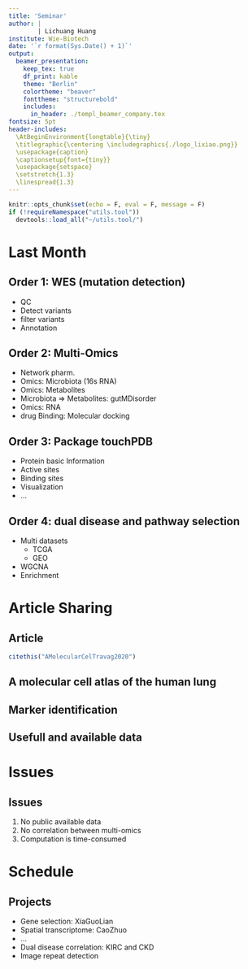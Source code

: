 ```yaml
---
title: 'Seminar'
author: |
        | Lichuang Huang
institute: Wie-Biotech
date: '`r format(Sys.Date() + 1)`'
output:
  beamer_presentation:
    keep_tex: true
    df_print: kable
    theme: "Berlin"
    colortheme: "beaver"
    fonttheme: "structurebold"
    includes:
      in_header: ./templ_beamer_company.tex
fontsize: 5pt
header-includes:
  \AtBeginEnvironment{longtable}{\tiny}
  \titlegraphic{\centering \includegraphics{./logo_lixiao.png}}
  \usepackage{caption}
  \captionsetup{font={tiny}}
  \usepackage{setspace}
  \setstretch{1.3}
  \linespread{1.3}
---
```


```r
knitr::opts_chunk$set(echo = F, eval = F, message = F)
if (!requireNamespace("utils.tool"))
  devtools::load_all("~/utils.tool/")
```

# Last Month

## Order 1: WES (mutation detection)

:::::: {.cols data-latex=""} 

::: {.col data-latex="{0.4\textwidth}"} 
- QC
- Detect variants
- filter variants
- Annotation
:::

::: {.col data-latex="{0.02\textwidth}"}
\hspace{1pt}
:::

::: {.col data-latex="{0.5\textwidth}"} 
\includegraphics[height=65mm]{~/outline/lixiao/2023_08_17_eval/Figure+Table/summary-of-mutations-in-samples.pdf}
:::

::::::

## Order 2: Multi-Omics

:::::: {.cols data-latex=""} 

::: {.col data-latex="{0.5\textwidth}"} 
- Network pharm.
- Omics: Microbiota (16s RNA)
- Omics: Metabolites
- Microbiota $\Rightarrow$ Metabolites: gutMDisorder
- Omics: RNA
- drug Binding: Molecular docking
:::

::: {.col data-latex="{0.02\textwidth}"}
\hspace{1pt}
:::

::: {.col data-latex="{0.5\textwidth}"} 
\includegraphics[height=65mm]{~/outline/lixiao/2023_08_24_eval/Figure+Table/Integration-of-datasets-for-metabolites-and-microbiota-selection.pdf}
:::

::::::

## Order 3: Package touchPDB

:::::: {.cols data-latex=""} 

::: {.col data-latex="{0.5\textwidth}"} 
- Protein basic Information
- Active sites
- Binding sites
- Visualization
- ...
:::

::: {.col data-latex="{0.02\textwidth}"}
\hspace{1pt}
:::

::: {.col data-latex="{0.5\textwidth}"} 
\includegraphics[width=65mm]{~/Pictures/Screenshots/Screenshot from 2023-09-19 10-14-19.png}
:::

::::::

## Order 4: dual disease and pathway selection

:::::: {.cols data-latex=""} 

::: {.col data-latex="{0.3\textwidth}"} 
- Multi datasets
    - TCGA
    - GEO
- WGCNA
- Enrichment
:::

::: {.col data-latex="{0.02\textwidth}"}
\hspace{1pt}
:::

::: {.col data-latex="{0.5\textwidth}"} 
\includegraphics[height=60mm]{~/outline/lixiao/2023_07_20_yuye/Figure+Table/fig4.pdf}
:::

::::::

# Article Sharing

## Article

\includegraphics[width=135mm]{~/Pictures/Screenshots/Screenshot from 2023-10-11 17-53-11.png}

```r
citethis("AMolecularCelTravag2020")
```

## A molecular cell atlas of the human lung

\includegraphics[height=65mm]{~/Pictures/Screenshots/Screenshot from 2023-10-11 17-55-18.png}

## Marker identification

\includegraphics[height=65mm]{~/Pictures/Screenshots/Screenshot from 2023-10-11 17-57-09.png}

## Usefull and available data

\includegraphics[height=65mm]{~/Pictures/Screenshots/Screenshot from 2023-10-11 18-00-27.png}

# Issues

## Issues

1. No public available data
2. No correlation between multi-omics
3. Computation is time-consumed

# Schedule

## Projects

- Gene selection: XiaGuoLian
- Spatial transcriptome: CaoZhuo
- ...
- Dual disease correlation: KIRC and CKD 
- Image repeat detection


